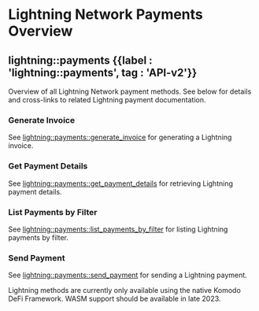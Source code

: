 
# Lightning Network Payments Overview

## lightning::payments {{label : 'lightning::payments', tag : 'API-v2'}}

Overview of all Lightning Network payment methods. See below for details and cross-links to related Lightning payment documentation.

### Generate Invoice

See [lightning::payments::generate\_invoice](/komodo-defi-framework/api/v20/lightning/payments/generate_invoice/) for generating a Lightning invoice.

### Get Payment Details

See [lightning::payments::get\_payment\_details](/komodo-defi-framework/api/v20/lightning/payments/get_payment_details/) for retrieving Lightning payment details.

### List Payments by Filter

See [lightning::payments::list\_payments\_by\_filter](/komodo-defi-framework/api/v20/lightning/payments/list_payments_by_filter/) for listing Lightning payments by filter.

### Send Payment

See [lightning::payments::send\_payment](/komodo-defi-framework/api/v20/lightning/payments/send_payment/) for sending a Lightning payment.

<Note>
  Lightning methods are currently only available using the native Komodo DeFi Framework. WASM support should be available in late 2023.
</Note>
